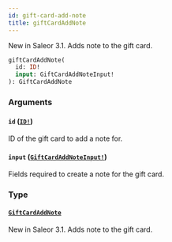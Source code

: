 ```yaml
---
id: gift-card-add-note
title: giftCardAddNote
---
```


New in Saleor 3.1. Adds note to the gift card.

```graphql
giftCardAddNote(
  id: ID!
  input: GiftCardAddNoteInput!
): GiftCardAddNote

```

### Arguments

#### `id` ([`ID!`](../../../developer/api-reference/scalars/id))

ID of the gift card to add a note for.

#### `input` ([`GiftCardAddNoteInput!`](../../../developer/api-reference/inputs/gift-card-add-note-input))

Fields required to create a note for the gift card.

### Type

#### [`GiftCardAddNote`](../../../developer/api-reference/objects/gift-card-add-note)

New in Saleor 3.1. Adds note to the gift card.
